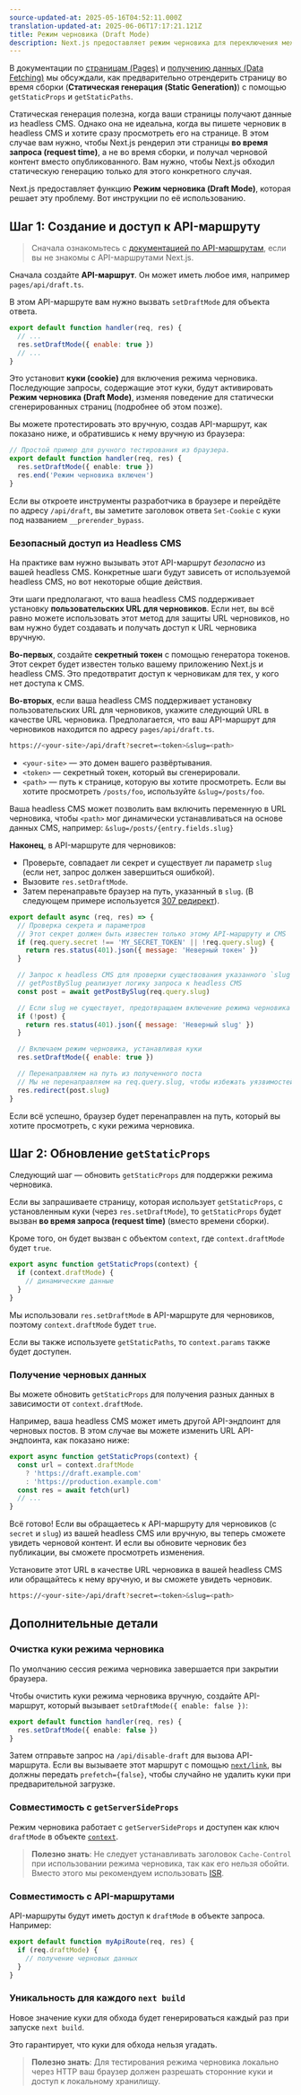 ```yaml
---
source-updated-at: 2025-05-16T04:52:11.000Z
translation-updated-at: 2025-06-06T17:17:21.121Z
title: Режим черновика (Draft Mode)
description: Next.js предоставляет режим черновика для переключения между статическими и динамическими страницами. Узнайте, как он работает с Pages Router.
---
```


В документации по [страницам (Pages)](/docs/pages/building-your-application/routing/pages-and-layouts) и [получению данных (Data Fetching)](/docs/pages/building-your-application/data-fetching) мы обсуждали, как предварительно отрендерить страницу во время сборки (**Статическая генерация (Static Generation)**) с помощью `getStaticProps` и `getStaticPaths`.

Статическая генерация полезна, когда ваши страницы получают данные из headless CMS. Однако она не идеальна, когда вы пишете черновик в headless CMS и хотите сразу просмотреть его на странице. В этом случае вам нужно, чтобы Next.js рендерил эти страницы **во время запроса (request time)**, а не во время сборки, и получал черновой контент вместо опубликованного. Вам нужно, чтобы Next.js обходил статическую генерацию только для этого конкретного случая.

Next.js предоставляет функцию **Режим черновика (Draft Mode)**, которая решает эту проблему. Вот инструкции по её использованию.

## Шаг 1: Создание и доступ к API-маршруту

> Сначала ознакомьтесь с [документацией по API-маршрутам](/docs/pages/building-your-application/routing/api-routes), если вы не знакомы с API-маршрутами Next.js.

Сначала создайте **API-маршрут**. Он может иметь любое имя, например `pages/api/draft.ts`.

В этом API-маршруте вам нужно вызвать `setDraftMode` для объекта ответа.

```js
export default function handler(req, res) {
  // ...
  res.setDraftMode({ enable: true })
  // ...
}
```

Это установит **куки (cookie)** для включения режима черновика. Последующие запросы, содержащие этот куки, будут активировать **Режим черновика (Draft Mode)**, изменяя поведение для статически сгенерированных страниц (подробнее об этом позже).

Вы можете протестировать это вручную, создав API-маршрут, как показано ниже, и обратившись к нему вручную из браузера:

```ts filename="pages/api/draft.ts"
// Простой пример для ручного тестирования из браузера.
export default function handler(req, res) {
  res.setDraftMode({ enable: true })
  res.end('Режим черновика включен')
}
```

Если вы откроете инструменты разработчика в браузере и перейдёте по адресу `/api/draft`, вы заметите заголовок ответа `Set-Cookie` с куки под названием `__prerender_bypass`.

### Безопасный доступ из Headless CMS

На практике вам нужно вызывать этот API-маршрут _безопасно_ из вашей headless CMS. Конкретные шаги будут зависеть от используемой headless CMS, но вот некоторые общие действия.

Эти шаги предполагают, что ваша headless CMS поддерживает установку **пользовательских URL для черновиков**. Если нет, вы всё равно можете использовать этот метод для защиты URL черновиков, но вам нужно будет создавать и получать доступ к URL черновика вручную.

**Во-первых**, создайте **секретный токен** с помощью генератора токенов. Этот секрет будет известен только вашему приложению Next.js и headless CMS. Это предотвратит доступ к черновикам для тех, у кого нет доступа к CMS.

**Во-вторых**, если ваша headless CMS поддерживает установку пользовательских URL для черновиков, укажите следующий URL в качестве URL черновика. Предполагается, что ваш API-маршрут для черновиков находится по адресу `pages/api/draft.ts`.

```bash filename="Terminal"
https://<your-site>/api/draft?secret=<token>&slug=<path>
```

- `<your-site>` — это домен вашего развёртывания.
- `<token>` — секретный токен, который вы сгенерировали.
- `<path>` — путь к странице, которую вы хотите просмотреть. Если вы хотите просмотреть `/posts/foo`, используйте `&slug=/posts/foo`.

Ваша headless CMS может позволить вам включить переменную в URL черновика, чтобы `<path>` мог динамически устанавливаться на основе данных CMS, например: `&slug=/posts/{entry.fields.slug}`

**Наконец**, в API-маршруте для черновиков:

- Проверьте, совпадает ли секрет и существует ли параметр `slug` (если нет, запрос должен завершиться ошибкой).
- Вызовите `res.setDraftMode`.
- Затем перенаправьте браузер на путь, указанный в `slug`. (В следующем примере используется [307 редирект](https://developer.mozilla.org/docs/Web/HTTP/Status/307)).

```js
export default async (req, res) => {
  // Проверка секрета и параметров
  // Этот секрет должен быть известен только этому API-маршруту и CMS
  if (req.query.secret !== 'MY_SECRET_TOKEN' || !req.query.slug) {
    return res.status(401).json({ message: 'Неверный токен' })
  }

  // Запрос к headless CMS для проверки существования указанного `slug`
  // getPostBySlug реализует логику запроса к headless CMS
  const post = await getPostBySlug(req.query.slug)

  // Если slug не существует, предотвращаем включение режима черновика
  if (!post) {
    return res.status(401).json({ message: 'Неверный slug' })
  }

  // Включаем режим черновика, устанавливая куки
  res.setDraftMode({ enable: true })

  // Перенаправляем на путь из полученного поста
  // Мы не перенаправляем на req.query.slug, чтобы избежать уязвимостей открытого перенаправления
  res.redirect(post.slug)
}
```

Если всё успешно, браузер будет перенаправлен на путь, который вы хотите просмотреть, с куки режима черновика.

## Шаг 2: Обновление `getStaticProps`

Следующий шаг — обновить `getStaticProps` для поддержки режима черновика.

Если вы запрашиваете страницу, которая использует `getStaticProps`, с установленным куки (через `res.setDraftMode`), то `getStaticProps` будет вызван **во время запроса (request time)** (вместо времени сборки).

Кроме того, он будет вызван с объектом `context`, где `context.draftMode` будет `true`.

```js
export async function getStaticProps(context) {
  if (context.draftMode) {
    // динамические данные
  }
}
```

Мы использовали `res.setDraftMode` в API-маршруте для черновиков, поэтому `context.draftMode` будет `true`.

Если вы также используете `getStaticPaths`, то `context.params` также будет доступен.

### Получение черновых данных

Вы можете обновить `getStaticProps` для получения разных данных в зависимости от `context.draftMode`.

Например, ваша headless CMS может иметь другой API-эндпоинт для черновых постов. В этом случае вы можете изменить URL API-эндпоинта, как показано ниже:

```js
export async function getStaticProps(context) {
  const url = context.draftMode
    ? 'https://draft.example.com'
    : 'https://production.example.com'
  const res = await fetch(url)
  // ...
}
```

Всё готово! Если вы обращаетесь к API-маршруту для черновиков (с `secret` и `slug`) из вашей headless CMS или вручную, вы теперь сможете увидеть черновой контент. И если вы обновите черновик без публикации, вы сможете просмотреть изменения.

Установите этот URL в качестве URL черновика в вашей headless CMS или обращайтесь к нему вручную, и вы сможете увидеть черновик.

```bash filename="Terminal"
https://<your-site>/api/draft?secret=<token>&slug=<path>
```

## Дополнительные детали

### Очистка куки режима черновика

По умолчанию сессия режима черновика завершается при закрытии браузера.

Чтобы очистить куки режима черновика вручную, создайте API-маршрут, который вызывает `setDraftMode({ enable: false })`:

```ts filename="pages/api/disable-draft.ts"
export default function handler(req, res) {
  res.setDraftMode({ enable: false })
}
```

Затем отправьте запрос на `/api/disable-draft` для вызова API-маршрута. Если вы вызываете этот маршрут с помощью [`next/link`](/docs/pages/api-reference/components/link), вы должны передать `prefetch={false}`, чтобы случайно не удалить куки при предварительной загрузке.

### Совместимость с `getServerSideProps`

Режим черновика работает с `getServerSideProps` и доступен как ключ `draftMode` в объекте [`context`](/docs/pages/api-reference/functions/get-server-side-props#context-parameter).

> **Полезно знать**: Не следует устанавливать заголовок `Cache-Control` при использовании режима черновика, так как его нельзя обойти. Вместо этого мы рекомендуем использовать [ISR](/docs/pages/building-your-application/data-fetching/incremental-static-regeneration).

### Совместимость с API-маршрутами

API-маршруты будут иметь доступ к `draftMode` в объекте запроса. Например:

```js
export default function myApiRoute(req, res) {
  if (req.draftMode) {
    // получение черновых данных
  }
}
```

### Уникальность для каждого `next build`

Новое значение куки для обхода будет генерироваться каждый раз при запуске `next build`.

Это гарантирует, что куки для обхода нельзя угадать.

> **Полезно знать**: Для тестирования режима черновика локально через HTTP ваш браузер должен разрешать сторонние куки и доступ к локальному хранилищу.
